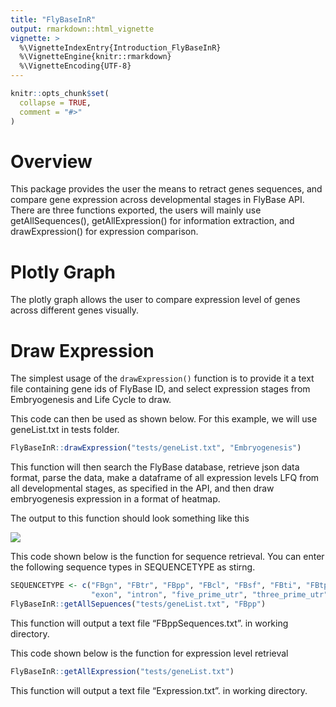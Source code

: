 ```yaml
---
title: "FlyBaseInR"
output: rmarkdown::html_vignette
vignette: >
  %\VignetteIndexEntry{Introduction_FlyBaseInR}
  %\VignetteEngine{knitr::rmarkdown}
  %\VignetteEncoding{UTF-8}
---
```


```r
knitr::opts_chunk$set(
  collapse = TRUE,
  comment = "#>"
)
```

# Overview

This package provides the user the means to retract genes sequences, and 
compare gene expression across developmental stages in FlyBase API. There are 
three functions exported, the users will mainly use getAllSequences(), 
getAllExpression() for information extraction, and drawExpression() for 
expression comparison. 


# Plotly Graph

The plotly graph allows the user to compare expression level of genes across 
different genes visually. 

# Draw Expression

The simplest usage of the `drawExpression()` function is to provide it a 
text file containing gene ids of FlyBase ID, and select expression stages from
Embryogenesis and Life Cycle to draw.

This code can then be used as shown below. For this example, we will use 
geneList.txt in tests folder.

```r
FlyBaseInR::drawExpression("tests/geneList.txt", "Embryogenesis")
```
This function will then search the FlyBase database, retrieve json data format, 
parse the data, make a dataframe of all expression levels LFQ from all 
developmental stages, as specified in the API, and then draw embryogenesis 
expression in a format of heatmap.

The output to this function should look something like this

<img src="example.png">

This code shown below is the function for sequence retrieval. You can enter
the following sequence types in SEQUENCETYPE as stirng. 
                  
```r
SEQUENCETYPE <- c("FBgn", "FBtr", "FBpp", "FBcl", "FBsf", "FBti", "FBtp",
                  "exon", "intron", "five_prime_utr", "three_prime_utr", "CDS")
FlyBaseInR::getAllSepuences("tests/geneList.txt", "FBpp")
```
This function will output a text file "FBppSequences.txt". in working directory.


This code shown below is the function for expression level retrieval
                  
```r
FlyBaseInR::getAllExpression("tests/geneList.txt")
```
This function will output a text file "Expression.txt". in working directory.

